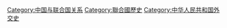 [[Category:中国与联合国关系|Category:中国与联合国关系]]
[[Category:聯合國歷史|Category:聯合國歷史]]
[[Category:中华人民共和国外交史|Category:中华人民共和国外交史]]